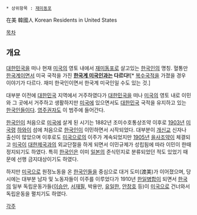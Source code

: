  * 상위항목 : [[재미동포]]

在美 韓國人
Korean Residents in United States

[[목차]]

== 개요 ==
[[대한민국]]을 떠나 현재 [[미국]]의 영토 내에서 [[재미동포]]로 살고있는 [[한국인]]의 명칭. 혈통만 [[한국계]]이면서 미국 국적을 가진 '''[[한국계 미국인]]과는 다르다!'''[* [[복수국적]]을 가졌을 경우 이야기가 다르다. 재미 한국인이면서 한국계 미국인일 수도 있는 것.]

대부분 이전에 [[대한민국]] 지역에서 거주하였다가 [[대한민국]]을 떠나 [[미국]]의 영토 내로 이민와 그 곳에서 거주하고 생활하지만 [[미국]]에 있으면서도 [[대한민국]] 국적을 유지하고 있는 [[한국인]]들이다. [[영주권]]자도 이 범주에 들어간다.

[[한국인]]이 처음으로 [[미국]]에 살게 된 시기는 1882년 조미수호통상조약 이후로 [[1903년]] [[미국]]령 [[하와이]] 섬에 처음으로 [[한국인]]이 이민하면서 시작되었다. 대부분이 [[개신교]] 신자나 출신이 많았으며 이후로도 [[미국]]으로의 이주가 계속되었지만 [[1905년]] [[을사조약]]이 체결되고 [[미국]]이 [[대한제국]]과의 외교단절을 하게 되면서 이민규제가 성립됨에 따라 이민이 한때 정지되기도 하였다. 특히 [[한국인]]은 이미 [[일본]]의 준식민지로 분류되었던 적도 있었기 때문에 선행 금지대상이기도 하였다.

하지만 [[미국]]으로 원정노동을 온 [[한국인]]들을 중심으로 대거 도미(渡美)가 이어졌으며, 당시에는 대부분 남자 및 노동자들이 이주를 이루었다가 1910년 [[한일병합]]이 되면서 [[한국]]의 일부 독립운동가들([[이승만]], [[서재필]], 박용만, [[유일한]], [[안창호]] 등)이 [[미국]]으로 건너와서 독립운동을 펼치기도 하였다.

[[각주]]
